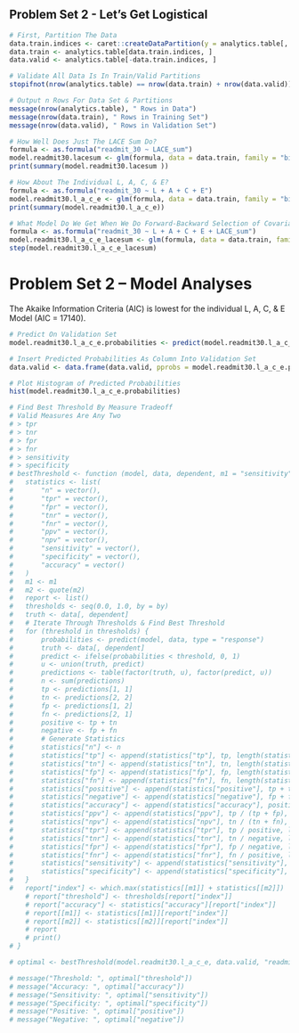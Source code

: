 ## Problem Set 2 - Let's Get Logistical

```r

# First, Partition The Data
data.train.indices <- caret::createDataPartition(y = analytics.table[, dependent], p = partition, list = FALSE)
data.train <- analytics.table[data.train.indices, ]
data.valid <- analytics.table[-data.train.indices, ]

# Validate All Data Is In Train/Valid Partitions
stopifnot(nrow(analytics.table) == nrow(data.train) + nrow(data.valid))

# Output n Rows For Data Set & Partitions
message(nrow(analytics.table), " Rows in Data")
message(nrow(data.train), " Rows in Training Set")
message(nrow(data.valid), " Rows in Validation Set")

# How Well Does Just The LACE Sum Do?
formula <- as.formula("readmit_30 ~ LACE_sum")
model.readmit30.lacesum <- glm(formula, data = data.train, family = "binomial")
print(summary(model.readmit30.lacesum ))

# How About The Individual L, A, C, & E?
formula <- as.formula("readmit_30 ~ L + A + C + E")
model.readmit30.l_a_c_e <- glm(formula, data = data.train, family = "binomial")
print(summary(model.readmit30.l_a_c_e))

# What Model Do We Get When We Do Forward-Backward Selection of Covariates?
formula <- as.formula("readmit_30 ~ L + A + C + E + LACE_sum")
model.readmit30.l_a_c_e_lacesum <- glm(formula, data = data.train, family = "binomial")
step(model.readmit30.l_a_c_e_lacesum)

``` 
# Problem Set 2 – Model Analyses

The Akaike Information Criteria (AIC) is lowest for the individual L, A, C, & E Model (AIC = 17140).

```r

# Predict On Validation Set
model.readmit30.l_a_c_e.probabilities <- predict(model.readmit30.l_a_c_e, data.valid, type = "response")

# Insert Predicted Probabilities As Column Into Validation Set
data.valid <- data.frame(data.valid, pprobs = model.readmit30.l_a_c_e.probabilities)

# Plot Histogram of Predicted Probabilities
hist(model.readmit30.l_a_c_e.probabilities)

# Find Best Threshold By Measure Tradeoff
# Valid Measures Are Any Two
# > tpr
# > tnr
# > fpr
# > fnr
# > sensitivity
# > specificity
# bestThreshold <- function (model, data, dependent, m1 = "sensitivity", m2 = "specificity", by = 0.05) {
# 	statistics <- list(
# 		"n" = vector(),
# 		"tpr" = vector(),
# 		"fpr" = vector(),
# 		"tnr" = vector(),
# 		"fnr" = vector(),
# 		"ppv" = vector(),
# 		"npv" = vector(),
# 		"sensitivity" = vector(),
# 		"specificity" = vector(),
# 		"accuracy" = vector()
# 	)
# 	m1 <- m1
# 	m2 <- quote(m2)
# 	report <- list()
# 	thresholds <- seq(0.0, 1.0, by = by)
# 	truth <- data[, dependent]
# 	# Iterate Through Thresholds & Find Best Threshold
# 	for (threshold in thresholds) {
# 		probabilities <- predict(model, data, type = "response")
# 		truth <- data[, dependent]
# 		predict <- ifelse(probabilities < threshold, 0, 1)
# 		u <- union(truth, predict)
# 		predictions <- table(factor(truth, u), factor(predict, u))
# 	 	n <- sum(predictions)
# 	 	tp <- predictions[1, 1]
# 	 	tn <- predictions[2, 2]
# 	 	fp <- predictions[1, 2]
# 	 	fn <- predictions[2, 1]
# 	 	positive <- tp + tn
# 	 	negative <- fp + fn
# 	 	# Generate Statistics
# 	 	statistics["n"] <- n
# 		statistics["tp"] <- append(statistics["tp"], tp, length(statistics["tp"]))
# 		statistics["tn"] <- append(statistics["tn"], tn, length(statistics["tn"]))
# 		statistics["fp"] <- append(statistics["fp"], fp, length(statistics["fp"]))
# 		statistics["fn"] <- append(statistics["fn"], fn, length(statistics["fn"]))
# 		statistics["positive"] <- append(statistics["positive"], tp + tn, length(statistics["positive"]))
# 		statistics["negative"] <- append(statistics["negative"], fp + fn, length(statistics["negative"]))
# 		statistics["accuracy"] <- append(statistics["accuracy"], positive / n, length(statistics["accuracy"]))
# 		statistics["ppv"] <- append(statistics["ppv"], tp / (tp + fp), length(statistics["ppv"]))
# 		statistics["npv"] <- append(statistics["npv"], tn / (tn + fn), length(statistics["npv"]))
# 		statistics["tpr"] <- append(statistics["tpr"], tp / positive, length(statistics["tpr"]))
# 		statistics["tnr"] <- append(statistics["tnr"], tn / negative, length(statistics["tnr"]))
# 		statistics["fpr"] <- append(statistics["fpr"], fp / negative, length(statistics["fpr"]))
# 		statistics["fnr"] <- append(statistics["fnr"], fn / positive, length(statistics["fnr"]))
# 		statistics["sensitivity"] <- append(statistics["sensitivity"], tp / positive, length(statistics["sensitivity"]))
# 		statistics["specificity"] <- append(statistics["specificity"], tn / negative, length(statistics["specificity"]))
# 	}
# 	report["index"] <- which.max(statistics[[m1]] + statistics[[m2]])
	# report["threshold"] <- thresholds[report["index"]]
	# report["accuracy"] <- statistics["accuracy"][report["index"]]
	# report[[m1]] <- statistics[[m1]][report["index"]]
	# report[[m2]] <- statistics[[m2]][report["index"]]
	# report
	# print()
# }

# optimal <- bestThreshold(model.readmit30.l_a_c_e, data.valid, "readmit_30")

# message("Threshold: ", optimal["threshold"])
# message("Accuracy: ", optimal["accuracy"])
# message("Sensitivity: ", optimal["sensitivity"])
# message("Specificity: ", optimal["specificity"])
# message("Positive: ", optimal["positive"])
# message("Negative: ", optimal["negative"])

```